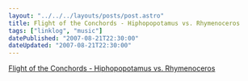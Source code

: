 ```yaml
---
layout: "../../../layouts/posts/post.astro"
title: Flight of the Conchords - Hiphopopotamus vs. Rhymenoceros
tags: ["linklog", "music"]
datePublished: "2007-08-21T22:30:00"
dateUpdated: "2007-08-21T22:30:00"
---
```



<YouTube id="https://www.youtube.com/watch?v=FArZxLj6DLk" />

[Flight of the Conchords - Hiphopopotamus vs. Rhymenoceros](https://www.youtube.com/watch?v=FArZxLj6DLk)
